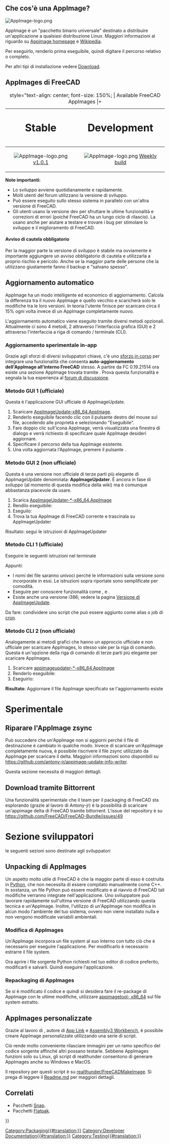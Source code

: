<languages/>

{{TOCright}}

<span id="What_is_an_AppImage?"></span>
== Che cos'è una AppImage? ==

[[Image:AppImage-logo.png|link=https://appimage.org]] {{Emphasis|Impacchetta una volta ed esegui ovunque. Raggiungi gli utenti su tutte le principali distribuzioni desktop Linux.}}

AppImage è un "pacchetto binario universale" destinato a distribuire un'applicazione a qualsiasi distribuzione Linux. Maggiori informazioni al riguardo su [https://appimage.org Appimage homepage] e [https://en.wikipedia.org/wiki/AppImage Wikipedia].

Per eseguirlo, renderlo prima eseguibile, quindi digitare il percorso relativo o completo.

{{Code|code=
chmod +x FreeCAD_xxx-x86_64.AppImage
./FreeCAD_xxx-x86_64.AppImage
}}

Per altri tipi di installazione vedere [[Download/it|Download]].

<span id="FreeCAD_AppImages"></span>
==AppImages di FreeCAD==

{| class="wikitable" style="margin-left: auto; margin-right: auto; border: none;"
|+ style="text-align: center; font-size: 150%; | Available FreeCAD AppImages
|+
! style="text-align: center; font-size: 200%;" | Stable
! style="text-align: center; font-size: 200%;" | Development
|-
| style="text-align: center;" | [[Image:AppImage-logo.png|link=https://github.com/FreeCAD/FreeCAD-Bundle/releases/tag/1.0.1]] [https://github.com/FreeCAD/FreeCAD-Bundle/releases/tag/1.0.1 v1.0.1]
| style="text-align: center;" | [[Image:AppImage-logo.png|link=https://github.com/FreeCAD/FreeCAD-Bundle/releases/tag/weekly-builds]] [https://github.com/FreeCAD/FreeCAD-Bundle/releases/tag/weekly-builds Weekly build]
|}

'''Note importanti:'''
* Lo sviluppo avviene quotidianamente e rapidamente.
* Molti utenti del forum utilizzano la versione di sviluppo. 
* Può essere eseguito sullo stesso sistema in parallelo con un'altra versione di FreeCAD. 
* Gli utenti usano la versione dev per sfruttare le ultime funzionalità e correzioni di errori (poiché FreeCAD ha un lungo ciclo di rilascio). La usano anche per aiutare a testare e trovare i bug per stimolare lo sviluppo e il miglioramento di FreeCAD. 

<span id="Obligatory_Word_of_Caution"></span>
==== Avviso di cautela obbligatorio ====

Per la maggior parte la versione di sviluppo è stabile ma ovviamente è importante aggiungere un avviso obbligatorio di cautela e utilizzarla a proprio rischio e pericolo. Anche se la maggior parte delle persone che la utilizzano giustamente fanno il backup e "salvano spesso".

<span id="Automatic_updating"></span>
== Aggiornamento automatico ==

AppImage ha un modo intelligente ed economico di aggiornamento. Calcola la differenza tra il nuovo AppImage e quello vecchio e scaricherà solo le modifiche tra le loro versioni. In teoria l'utente finisce per scaricare circa il 15% ogni volta invece di un AppImage completamente nuovo.

L'aggiornamento automatico viene eseguito tramite diversi metodi opzionali. Attualmente ci sono 4 metodi, 2 attraverso l'interfaccia grafica (GUI) e 2 attraverso l'interfaccia a riga di comando / terminale (CLI).

<span id="Experimental_in-app_updating"></span>
=== Aggiornamento sperimentale in-app ===

<div class="mw-translate-fuzzy">
Grazie agli sforzi di diversi sviluppatori chiave, c'è uno [https://forum.freecadweb.org/viewtopic.php?f=8&t=44324 sforzo in corso] per integrare una funzionalità che consenta '''auto-aggiornamento dell'AppImage all'interno FreeCAD''' stesso. A partire da FC 0.19.21514 ora esiste una sezione AppImage trovata tramite {{MenuCommand|Modifica → Preferenze → AppImage}}. Prova questa funzionalità e segnala la tua esperienza al [https://forum.freecadweb.org/viewtopic.php?f=8&t=44324 forum di discussione].
</div>

<span id="GUI_method_1_(official)"></span>
=== Metodo GUI 1 (ufficiale) ===

Questa è l'applicazione GUI ufficiale di AppImageUpdate.
# Scaricare [https://github.com/AppImage/AppImageUpdate/releases/download/continuous/AppImageUpdate-x86_64.AppImage AppImageUpdate-x86_64.AppImage].
# Renderlo eseguibile facendo clic con il pulsante destro del mouse sul file, accedendo alle proprietà e selezionando "Eseguibile".
# Fare doppio clic sull'icona AppImage, verrà visualizzata una finestra di dialogo e verrà richiesto di specificare quale AppImage desideri aggiornare.
# Specificare il percorso della tua AppImage esistente.
# Una volta aggiornata l'AppImage, premere il pulsante {{Button|Eseguire l'AppImage aggiornata}}.

<span id="GUI_method_2_(unofficial)"></span>
=== Metodo GUI 2 (non ufficiale) ===

Questa è una versione non ufficiale di terze parti più elegante di AppImageUpdate denominata: '''AppImageUpdater'''. È ancora in fase di sviluppo (al momento di questa modifica della wiki) ma è comunque abbastanza piacevole da usare.
# Scarica [https://github.com/antony-jr/AppImageUpdater/releases/tag/continuous AppImageUpdater-*-x86_64.AppImage]
# Rendilo eseguibile: {{Code|code=chmod +x AppImageUpdater*-x86_64.AppImage}}
# Eseguilo: {{Code|code=source AppImageUpdater*-x86_64.AppImage}}
# Trova la tua AppImage di FreeCAD corrente e trascinala su AppImageUpdater
Risultato: segui le istruzioni di AppImageUpdater

<span id="CLI_method_1_(official)"></span>
=== Metodo CLI 1 (ufficiale) ===

Eseguire le seguenti istruzioni nel terminale

{{Code|code=
wget https://github.com/AppImage/AppImageUpdate/releases/download/continuous/appimageupdatetool-x86_64.AppImage
chmod +x ./appimageupdatetool-x86_64.AppImage
./appimageupdatetool.AppImage path/to/old/FreeCAD.AppImage
chmod +x path/to/updated/FreeCAD.AppImage
./path/to/updated/FreeCAD.AppImage
}}

Appunti:
* I nomi dei file saranno univoci perché le informazioni sulla versione sono incorporate in essi. Le istruzioni sopra riportate sono semplificate per comodità.
* Eseguire {{incode|./appimageupdatetool-x86_64.AppImage --help}} per conoscere funzionalità come {{incode|--remove-old}}, {{incode|--overwrite}} e {{incode|- -autoaggiornamento}}.
* Esiste anche una versione i386; vedere la pagina [https://github.com/AppImage/AppImageUpdate/releases Versione di AppImageUpdate].

Da fare: condividere uno script che può essere aggiunto come alias o job di [https://en.wikipedia.org/wiki/Cron cron].

<span id="CLI_method_2_(unofficial)"></span>
=== Metodo CLI 2 (non ufficiale) ===

Analogamente ai metodi grafici che hanno un approccio ufficiale e non ufficiale per scaricare AppImages, lo stesso vale per la riga di comando. Questa è un'opzione della riga di comando di terze parti più elegante per scaricare AppImages.

# Scaricare [https://github.com/antony-jr/AppImageUpdater/releases/tag/continuous-cli appimageupdater-*-x86_64.AppImage]
# Renderlo eseguibile: {{Code|code=chmod +x appimageupdater*-x86_64.AppImage}}
# Eseguirlo: {{Code|code=source appimageupdater*-x86_64.AppImage /path/to/old/FreeCAD-AppImage.AppImage}}
'''Risultato''': Aggiornare il file AppImage specificato se l'aggiornamento esiste


<span id="Experimental"></span>
= Sperimentale =

<span id="Fixing_AppImage_zsync"></span>
== Riparare l'AppImage zsync ==

Può succedere che un'AppImage non si aggiorni perché il file di destinazione è cambiato in qualche modo. Invece di scaricare un'AppImage completamente nuova, è possibile riscrivere il file zsync utilizzato da AppImage per scaricare il delta. Maggiori informazioni sono disponibili su https://github.com/antony-jr/appimage-update-info-writer. 

Questa sezione necessita di maggiori dettagli.

<span id="Downloading_via_Bittorrent"></span>
== Download tramite Bittorrent ==

Una funzionalità sperimentale che il team per il packaging di FreeCAD sta esplorando (grazie al lavoro di Antony-jr) è la possibilità di scaricare un'appimage delta di FreeCAD tramite bittorrent. L'issue del repository è su https://github.com/FreeCAD/FreeCAD-Bundle/issues/49

<span id="Developer_Section"></span>
= Sezione sviluppatori =

{{Emphasis|Nota:}} le seguenti sezioni sono destinate agli sviluppatori 

<span id="Unpacking_AppImages"></span>
== Unpacking di AppImages ==

Un aspetto molto utile di FreeCAD è che la maggior parte di esso è costruita in [[Python/it|Python]], che non necessita di essere compilato manualmente come C++. In sostanza, un file Python può essere modificato e al riavvio di FreeCAD tali modifiche verranno integrate nell'applicazione. Uno sviluppatore può lavorare rapidamente sull'ultima versione di FreeCAD utilizzando questa tecnica e un'AppImage. Inoltre, l'utilizzo di un'AppImage non modifica in alcun modo l'ambiente del tuo sistema, ovvero non viene installato nulla e non vengono modificate variabili ambientali.

<span id="Modifying_AppImages"></span>
=== Modifica di AppImages ===

Un'AppImage incorpora un file system al suo interno con tutto ciò che è necessario per eseguire l'applicazione. Per modificarlo è necessario estrarre il file system.

{{Code|code=
./FreeCAD_xxx.AppImage --appimage-extract
cd squashfs-root/
}}

Ora aprire i file sorgente Python richiesti nel tuo editor di codice preferito, modificarli e salvarli. Quindi eseguire l'applicazione.

{{Code|code=
./AppRun
}}

<span id="Repackaging_AppImages"></span>
=== Repackaging di AppImages ===

Se si è modificato il codice e quindi si desidera fare il re-package di AppImage con le ultime modifiche, utilizzare [https://github.com/AppImage/AppImageKit/releases/download/continuous/appimagetool-x86_64.AppImage appimagetool- x86_64] sul file system estratto.

{{Code|code=
cd ..
wget "https://github.com/AppImage/AppImageKit/releases/download/continuous/appimagetool-x86_64.AppImage"
chmod +x appimagetool-x86_64.AppImage
./appimagetool-x86_64.AppImage squashfs-root
}}

<span id="Personalized_AppImages"></span>
== AppImages personalizzate ==

Grazie al lavoro di {{Emphasis|realthunder}}, autore di [[App_Link/it|App Link]] e [[Assembly3_Workbench/it|Assembly3 Workbench]], è possibile creare AppImage personalizzate utilizzando una serie di script.

Ciò rende molto conveniente rilasciare immagini per un ramo specifico del codice sorgente affinché altri possano testarle. Sebbene AppImages funzioni solo su Linux, gli script di realthunder consentono di generare AppImages anche su Windows e MacOS.

Il repository per questi script è su [https://github.com/realthunder/FreeCADMakeImage realthunder/FreeCADMakeImage]. Si prega di leggere il [https://github.com/realthunder/FreeCADMakeImage/blob/master/Readme.md Readme.md] per maggiori dettagli.

<span id="Related"></span>
== Correlati ==

* Pacchetti [[Ubuntu_Snap/it|Snap]].
* Pacchetti [[Flatpak/it|Flatpak]].


[[Category:Packaging{{#translation:}}]]
[[Category:Developer Documentation{{#translation:}}]]
[[Category:Testing{{#translation:}}]]
{{Userdocnavi{{#translation:}}}}